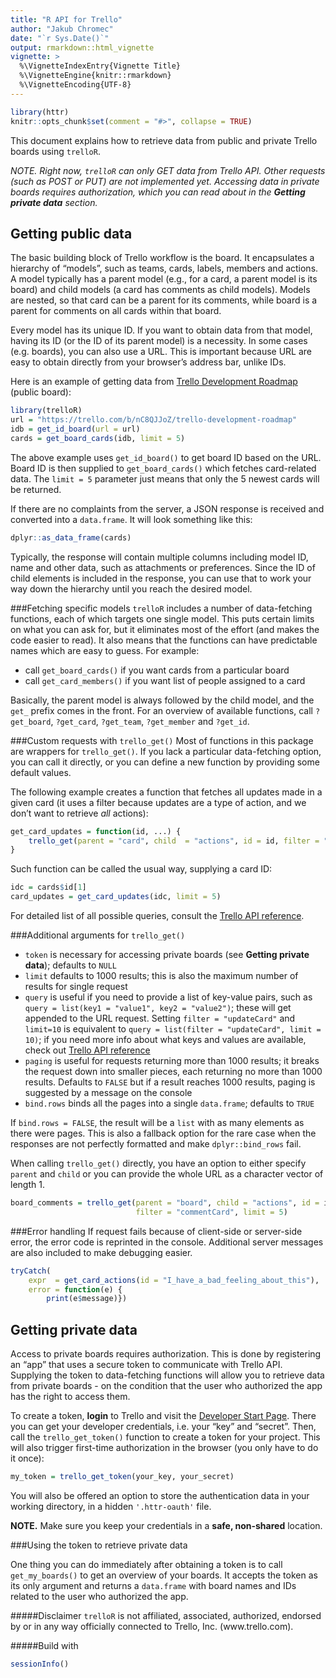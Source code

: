 ```yaml
---
title: "R API for Trello"
author: "Jakub Chromec"
date: "`r Sys.Date()`"
output: rmarkdown::html_vignette
vignette: >
  %\VignetteIndexEntry{Vignette Title}
  %\VignetteEngine{knitr::rmarkdown}
  %\VignetteEncoding{UTF-8}
---
```


```r
library(httr)
knitr::opts_chunk$set(comment = "#>", collapse = TRUE)
```

This document explains how to retrieve data from public and private Trello boards using `trelloR`.

_NOTE. Right now, `trelloR` can only GET data from Trello API. Other requests (such as POST or PUT) are not implemented yet. Accessing data in private boards requires authorization, which you can read about in the **Getting private data** section._

Getting public data
-------------------

The basic building block of Trello workflow is the board. It encapsulates a hierarchy of "models", such as teams, cards, labels, members and actions. A model typically has a parent model (e.g., for a card, a parent model is its board) and child models (a card has comments as child models). Models are nested, so that card can be a parent for its comments, while board is a parent for comments on all cards within that board.

Every model has its unique ID. If you want to obtain data from that model, having its ID (or the ID of its parent model) is a necessity. In some cases (e.g. boards), you can also use a URL. This is important because URL are easy to obtain directly from your browser's address bar, unlike IDs.

Here is an example of getting data from [Trello Development Roadmap](https://trello.com/b/nC8QJJoZ/trello-development-roadmap) (public board):

```r
library(trelloR)
url = "https://trello.com/b/nC8QJJoZ/trello-development-roadmap"
idb = get_id_board(url = url)
cards = get_board_cards(idb, limit = 5)
```

The above example uses `get_id_board()` to get board ID based on the URL. Board ID is then supplied to `get_board_cards()` which fetches card-related data. The `limit = 5` parameter just means that only the 5 newest cards will be returned.

If there are no complaints from the server, a JSON response is received and converted into a `data.frame`. It will look something like this:

``` r
dplyr::as_data_frame(cards)
```

Typically, the response will contain multiple columns including model ID, name and other data, such as attachments or preferences. Since the ID of child elements is included in the response, you can use that to work your way down the hierarchy until you reach the desired model.

###Fetching specific models
`trelloR` includes a number of data-fetching functions, each of which targets one single model. This puts certain limits on what you can ask for, but it eliminates most of the effort (and makes the code easier to read). It also means that the functions can have predictable names which are easy to guess. For example:

- call `get_board_cards()` if you want cards from a particular board
- call `get_card_members()` if you want list of people assigned to a card

Basically, the parent model is always followed by the child model, and the `get_` prefix comes in the front. For an overview of available functions, call `?get_board`, `?get_card`, `?get_team`, `?get_member` and `?get_id`.

###Custom requests with `trello_get()`
Most of functions in this package are wrappers for `trello_get()`. If you lack a particular data-fetching option, you can call it directly, or you can define a new function by providing some default values. 

The following example creates a function that fetches all updates made in a given card (it uses a filter because updates are a type of action, and we don't want to retrieve *all* actions):

```r
get_card_updates = function(id, ...) {
    trello_get(parent = "card", child  = "actions", id = id, filter = "updateCard", ...)
}
```

Such function can be called the usual way, supplying a card ID:

```r
idc = cards$id[1]
card_updates = get_card_updates(idc, limit = 5)
```

For detailed list of all possible queries, consult the [Trello API reference](https://developers.trello.com/advanced-reference).

###Additional arguments for `trello_get()`

* `token` is necessary for accessing private boards (see __Getting private data__); defaults to `NULL`
* `limit` defaults to 1000 results; this is also the maximum number of results for single request
* `query` is useful if you need to provide a list of key-value pairs, such as `query = list(key1 = "value1", key2 = "value2")`; these will get appended to the URL request. Setting `filter = "updateCard"` and `limit=10` is equivalent to `query = list(filter = "updateCard", limit = 10)`; if you need more info about what keys and values are available, check out [Trello API reference](https://developers.trello.com/advanced-reference)
* `paging` is useful for requests returning more than 1000 results; it breaks the request down into smaller pieces, each returning no more than 1000 results. Defaults to `FALSE` but if a result reaches 1000 results, paging is suggested by a message on the console
* `bind.rows` binds all the pages into a single `data.frame`; defaults to `TRUE`

If `bind.rows = FALSE`, the result will be a `list` with as many elements as there were pages. This is also a fallback option for the rare case when the responses are not perfectly formatted and make `dplyr::bind_rows` fail.

When calling `trello_get()` directly, you have an option to either specify `parent` and `child` or you can provide the whole URL as a character vector of length 1.

```r
board_comments = trello_get(parent = "board", child = "actions", id = idb,
                            filter = "commentCard", limit = 5)
```

###Error handling
If request fails because of client-side or server-side error, the error code is reprinted in the console. Additional server messages are also included to make debugging easier.

```r
tryCatch(
    expr  = get_card_actions(id = "I_have_a_bad_feeling_about_this"),
    error = function(e) {
        print(e$message)})
```

Getting private data
----------------------

Access to private boards requires authorization. This is done by registering an "app" that uses a secure token to communicate with Trello API. Supplying the token to data-fetching functions will allow you to retrieve data from private boards - on the condition that the user who authorized the app has the right to access them.

To create a token, **login** to Trello and visit the [Developer Start Page](https://developers.trello.com/get-started/start-building#connect). There you can get your developer credentials, i.e. your "key" and "secret". Then, call the `trello_get_token()` function to create a token for your project. This will also trigger first-time authorization in the browser (you only have to do it once):

```r
my_token = trello_get_token(your_key, your_secret)
```

You will also be offered an option to store the authentication data in your working directory, in a hidden `'.httr-oauth'` file.

**NOTE.** Make sure you keep your credentials in a **safe, non-shared** location.

###Using the token to retrieve private data

One thing you can do immediately after obtaining a token is to call `get_my_boards()` to get an overview of your boards. It accepts the token as its only argument and returns a `data.frame` with board names and IDs related to the user who authorized the app.

#####Disclaimer
`trelloR` is not affiliated, associated, authorized, endorsed by or in any way officially connected to Trello, Inc. (www.trello.com).

#####Build with

```r
sessionInfo()
```

